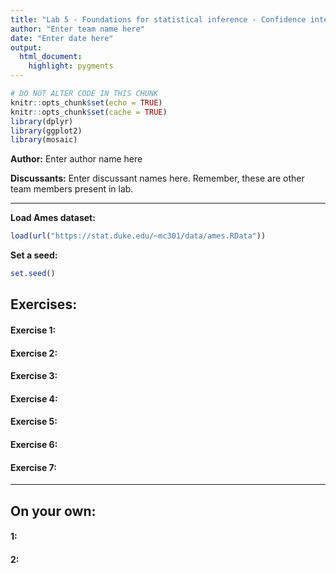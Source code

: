 ```yaml
---
title: "Lab 5 - Foundations for statistical inference - Confidence intervals"
author: "Enter team name here"
date: "Enter date here"
output: 
  html_document: 
    highlight: pygments
---
```


```r
# DO NOT ALTER CODE IN THIS CHUNK
knitr::opts_chunk$set(echo = TRUE)
knitr::opts_chunk$set(cache = TRUE)
library(dplyr)
library(ggplot2)
library(mosaic)
```

**Author:** Enter author name here

**Discussants:** Enter discussant names here. Remember, these are other team members present in lab.

* * *

**Load Ames dataset:**
```r
load(url("https://stat.duke.edu/~mc301/data/ames.RData"))
```

**Set a seed:**
```r
set.seed()
```



## Exercises:

#### Exercise 1: 


#### Exercise 2: 


#### Exercise 3: 


#### Exercise 4: 


#### Exercise 5:


#### Exercise 6:


#### Exercise 7:


* * *

## On your own:

#### 1: 


#### 2: 



